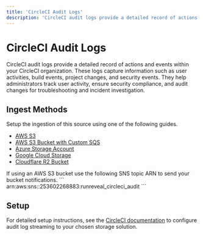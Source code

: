 ```yaml
---
title: 'CircleCI Audit Logs'
description: 'CircleCI audit logs provide a detailed record of actions and events within your CircleCI organization.'
---
```



# CircleCI Audit Logs

CircleCI audit logs provide a detailed record of actions and events within your CircleCI organization. These logs capture information such as user activities, build events, project changes, and security events. They help administrators track user activity, ensure security compliance, and audit changes for troubleshooting and incident investigation.


## Ingest Methods

Setup the ingestion of this source using one of the following guides.

- [AWS S3](/sources/object-storage/s3)
- [AWS S3 Bucket with Custom SQS](/sources/object-storage/external-s3)
- [Azure Storage Account](/sources/object-storage/azure)
- [Google Cloud Storage](/sources/object-storage/gcs)
- [Cloudflare R2 Bucket](/sources/object-storage/r2)

<Callout type='info'>
If using an AWS S3 bucket use the following SNS topic ARN to send your bucket notifications.
```
arn:aws:sns:<REGION>:253602268883:runreveal_circleci_audit
```
</Callout>

## Setup

For detailed setup instructions, see the [CircleCI documentation](https://circleci.com/docs/guides/security/audit-logs/#request-audit-logs-from-the-web-app) to configure audit log streaming to your chosen storage solution.